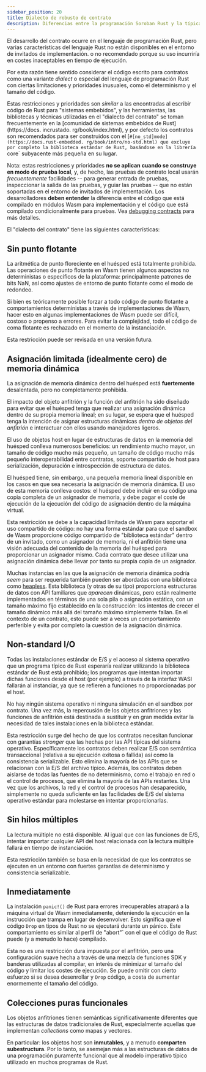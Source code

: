 ```yaml
---
sidebar_position: 20
title: Dialecto de robusto de contrato
description: Diferencias entre la programación Soroban Rust y la típica Rust .
---
```


<head>
  <title>Diferencias entre Soroban Rust y la programación típica de Rust.</title>
  <meta charSet="utf-8" />
  <meta
    property="og:title"
    content="Diferencias entre el óxido Soroban y la programación típica del óxido."
  />
  <meta
    property="og:description"
    content="Aprende cómo el lenguaje de programación de Rust se utiliza de forma diferente en lo que respecta a las restricciones y prioridades en Soroban versus lo contrario."
  />
</head>

El desarrollo del contrato ocurre en el lenguaje de programación Rust, pero varias características del lenguaje Rust no están disponibles en el entorno de invitados de implementación. o no recomendado porque su uso incurriría en costes inaceptables en tiempo de ejecución.

Por esta razón tiene sentido considerar el código escrito para contratos como una variante _dialect_ o especial del lenguaje de programación Rust con ciertas limitaciones y prioridades inusuales, como el determinismo y el tamaño del código.

Estas restricciones y prioridades son _similar_ a las encontradas al escribir código de Rust para "sistemas embebidos", y las herramientas, las bibliotecas y técnicas utilizadas en el "dialecto del contrato" se toman frecuentemente en la [comunidad de sistemas embebidos de Rust](https://docs. incrustado. rg/book/index.html), y por defecto los contratos son recomendados para ser construidos con el \[`#[no_std]mode](https://docs.rust-embedded. rg/book/intro/no-std.html) que excluye por completo la biblioteca estándar de Rust, basándose en la librería `core\` subyacente más pequeña en su lugar.

Nota: estas restricciones y prioridades **no se aplican cuando se construye en modo de prueba local**, y, de hecho, las pruebas de contrato local usarán _frecuentemente_ facilidades -- para generar entrada de pruebas, inspeccionar la salida de las pruebas, y guiar las pruebas -- que no están soportadas en el entorno de invitados de implementación. Los desarrolladores **deben entender** la diferencia entre el código que está compilado en módulos Wasm para implementación y el código que está compilado condicionalmente para pruebas. Vea [debugging contracts](../errors-and-debugging/debugging.mdx) para más detalles.

El "dialecto del contrato" tiene las siguientes características:

## Sin punto flotante

La aritmética de punto floreciente en el huésped está totalmente prohibida. Las operaciones de punto flotante en Wasm tienen algunos aspectos no deterministas o específicos de la plataforma: principalmente patrones de bits NaN, así como ajustes de entorno de punto flotante como el modo de redondeo.

Si bien es teóricamente posible forzar a todo código de punto flotante a comportamientos deterministas a través de implementaciones de Wasm, hacer esto en algunas implementaciones de Wasm puede ser difícil, costoso o propenso a errores. Para evitar la complejidad, todo el código de coma flotante es rechazado en el momento de la instanciación.

Esta restricción puede ser revisada en una versión futura.

## Asignación limitada (idealmente cero) de memoria dinámica

La asignación de memoria dinámica dentro del huésped está **fuertemente** desalentada, pero no completamente prohibida.

El impacto del objeto anfitrión y la función del anfitrión ha sido diseñado para evitar que el huésped tenga que realizar una asignación dinámica dentro de su propia memoria lineal; en su lugar, se espera que el huésped tenga la intención de asignar estructuras dinámicas _dentro de objetos del anfitrión_ e interactuar con ellos usando manejadores ligeros.

El uso de objetos host en lugar de estructuras de datos en la memoria del huésped conlleva numerosos beneficios: un rendimiento mucho mayor, un tamaño de código mucho más pequeño, un tamaño de código mucho más pequeño interoperabilidad entre contratos, soporte compartido de host para serialización, depuración e introspección de estructura de datos.

El huésped tiene, sin embargo, una pequeña memoria lineal disponible en los casos en que sea necesaria la asignación de memoria dinámica. El uso de esta memoria conlleva costos: el huésped debe incluir en su código una copia completa de un asignador de memoria, y debe pagar el coste de ejecución de la ejecución del código de asignación dentro de la máquina virtual.

Esta restricción se debe a la capacidad limitada de Wasm para soportar el uso compartido de código: no hay una forma estándar para que el sandbox de Wasm proporcione código compartido de "biblioteca estándar" dentro de un invitado, como un asignador de memoria, ni el anfitrión tiene una visión adecuada del contenido de la memoria del huésped para proporcionar un asignador mismo. Cada contrato que desee utilizar una asignación dinámica debe llevar por tanto su propia copia de un asignador.

Muchas instancias en las que la asignación de memoria dinámica podría _seem_ para ser requerida también pueden ser abordadas con una biblioteca como [heapless](https://docs.rs/heapless/latest/heapless/). Esta biblioteca (y otras de su tipo) proporciona estructuras de datos con API familiares que _aparecen_ dinámicas, pero están realmente implementados en términos de una sola pila o asignación estática, con un tamaño máximo fijo establecido en la construcción: los intentos de crecer el tamaño dinámico más allá del tamaño máximo simplemente fallan. En el contexto de un contrato, esto puede ser a veces un comportamiento perferible y evita por completo la cuestión de la asignación dinámica.

## Non-standard I/O

Todas las instalaciones estándar de E/S y el acceso al sistema operativo que un programa típico de Rust esperaría realizar utilizando la biblioteca estándar de Rust está prohibido; los programas que intentan importar dichas funciones desde el host (por ejemplo) a través de la interfaz WASI fallarán al instanciar, ya que se refieren a funciones no proporcionadas por el host.

No hay ningún sistema operativo ni ninguna simulación en el sandbox por contrato. Una vez más, la repercusión de los objetos anfitriones y las funciones de anfitrión está destinada a sustituir y en gran medida evitar la necesidad de tales instalaciones en la biblioteca estándar.

Esta restricción surge del hecho de que los contratos necesitan funcionar con garantías _stronger_ que las hechas por las API típicas del sistema operativo. Específicamente los contratos deben realizar E/S con semántica transaccional (relativa a su ejecución exitosa o fallida) así como la consistencia serializable. Esto elimina la mayoría de las APIs que se relacionan con la E/S del archivo típico. Además, los contratos deben aislarse de todas las fuentes de no determinismo, como el trabajo en red o el control de procesos, que elimina la mayoría de las APIs restantes. Una vez que los archivos, la red y el control de procesos han desaparecido, simplemente no queda suficiente en las facilidades de E/S del sistema operativo estándar para molestarse en intentar proporcionarlas.

## Sin hilos múltiples

La lectura múltiple no está disponible. Al igual que con las funciones de E/S, intentar importar cualquier API del host relacionada con la lectura múltiple fallará en tiempo de instanciación.

Esta restricción también se basa en la necesidad de que los contratos se ejecuten en un entorno con fuertes garantías de determinismo y consistencia serializable.

## Inmediatamente

La instalación `panic!()` de Rust para errores irrecuperables atrapará a la máquina virtual de Wasm inmediatamente, deteniendo la ejecución en la instrucción que trampa en lugar de desenvolver. Esto significa que el código `Drop` en tipos de Rust no se ejecutará durante un pánico. Este comportamiento es similar al perfil de "abort"\` con el que el código de Rust puede (y a menudo lo hace) compilado.

Esta no es una restricción dura impuesta por el anfitrión, pero una configuración suave hecha a través de una mezcla de funciones SDK y banderas utilizadas al compilar, en interés de minimizar el tamaño del código y limitar los costes de ejecución. Se puede omitir con cierto esfuerzo si se desea desenrollar y `Drop` código, a costa de aumentar enormemente el tamaño del código.

## Colecciones puras funcionales

Los objetos anfitriones tienen semánticas significativamente diferentes que las estructuras de datos tradicionales de Rust, especialmente aquellas que implementan _collections_ como mapas y vectores.

En particular: los objetos host son **inmutables**, y a menudo **comparten subestructura**. Por lo tanto, se asemejan más a las estructuras de datos de una programación puramente funcional que al modelo imperativo típico utilizado en muchos programas de Rust.
